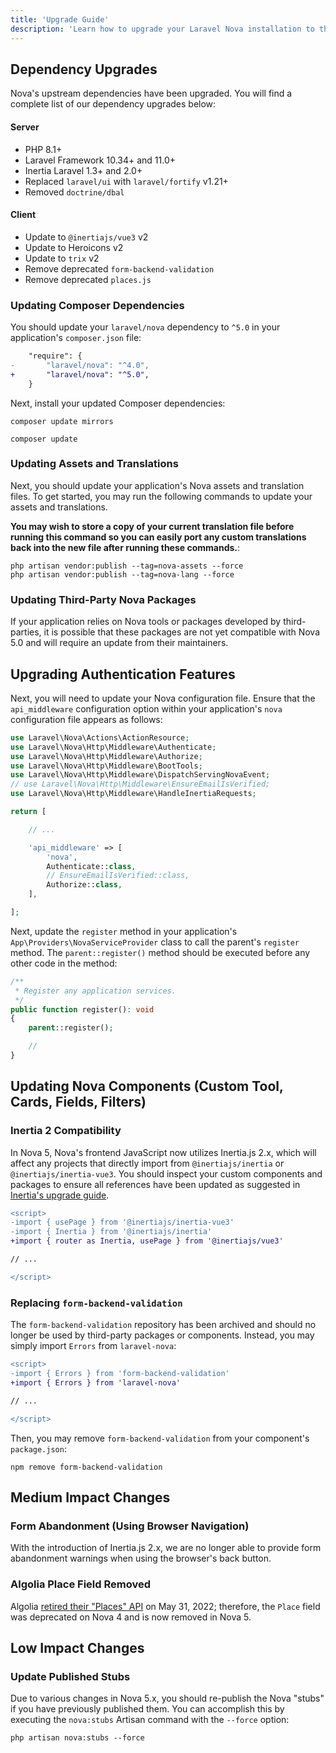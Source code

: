 ```yaml
---
title: 'Upgrade Guide'
description: 'Learn how to upgrade your Laravel Nova installation to the latest version.'
---
```


## Dependency Upgrades

Nova's upstream dependencies have been upgraded. You will find a complete list of our dependency upgrades below:

#### Server

* PHP 8.1+
* Laravel Framework 10.34+ and 11.0+
* Inertia Laravel 1.3+ and 2.0+
* Replaced `laravel/ui` with `laravel/fortify` v1.21+
* Removed `doctrine/dbal`

#### Client

* Update to `@inertiajs/vue3` v2
* Update to Heroicons v2
* Update to `trix` v2
* Remove deprecated `form-backend-validation`
* Remove deprecated `places.js`

### Updating Composer Dependencies

You should update your `laravel/nova` dependency to `^5.0` in your application's `composer.json` file:

```diff composer.json
    "require": {
-       "laravel/nova": "^4.0",
+       "laravel/nova": "^5.0",
    }
```

Next, install your updated Composer dependencies:

```shell
composer update mirrors

composer update
```

### Updating Assets and Translations

Next, you should update your application's Nova assets and translation files. To get started, you may run the following commands to update your assets and translations.

**You may wish to store a copy of your current translation file before running this command so you can easily port any custom translations back into the new file after running these commands.**:

```shell
php artisan vendor:publish --tag=nova-assets --force
php artisan vendor:publish --tag=nova-lang --force
```

### Updating Third-Party Nova Packages ​

If your application relies on Nova tools or packages developed by third-parties, it is possible that these packages are not yet compatible with Nova 5.0 and will require an update from their maintainers.

## Upgrading Authentication Features

Next, you will need to update your Nova configuration file. Ensure that the `api_middleware` configuration option within your application's `nova` configuration file appears as follows:

```php config/nova.php {6,16}
use Laravel\Nova\Actions\ActionResource;
use Laravel\Nova\Http\Middleware\Authenticate;
use Laravel\Nova\Http\Middleware\Authorize;
use Laravel\Nova\Http\Middleware\BootTools;
use Laravel\Nova\Http\Middleware\DispatchServingNovaEvent;
// use Laravel\Nova\Http\Middleware\EnsureEmailIsVerified;
use Laravel\Nova\Http\Middleware\HandleInertiaRequests;

return [

    // ...

    'api_middleware' => [
        'nova',
        Authenticate::class,
        // EnsureEmailIsVerified::class,
        Authorize::class,
    ],

];
```

Next, update the `register` method in your application's `App\Providers\NovaServiceProvider` class to call the parent's `register` method. The `parent::register()` method should be executed before any other code in the method:

```php app/Nova/NovaServiceProvider.php {6}
/**
 * Register any application services.
 */
public function register(): void 
{
    parent::register();

    //
}
```

## Updating Nova Components (Custom Tool, Cards, Fields, Filters)

### Inertia 2 Compatibility

In Nova 5, Nova's frontend JavaScript now utilizes Inertia.js 2.x, which will affect any projects that directly import from `@inertiajs/inertia` or `@inertiajs/inertia-vue3`. You should inspect your custom components and packages to ensure all references have been updated as suggested in [Inertia's upgrade guide](https://inertiajs.com/upgrade-guide).

```diff
<script>
-import { usePage } from '@inertiajs/inertia-vue3'
-import { Inertia } from '@inertiajs/inertia'
+import { router as Inertia, usePage } from '@inertiajs/vue3'

// ...

</script>
```

### Replacing `form-backend-validation`

The `form-backend-validation` repository has been archived and should no longer be used by third-party packages or components. Instead, you may simply import `Errors` from `laravel-nova`:

```diff
<script>
-import { Errors } from 'form-backend-validation'
+import { Errors } from 'laravel-nova'

// ...

</script>
```

Then, you may remove `form-backend-validation` from your component's `package.json`:

```shell
npm remove form-backend-validation
```

## Medium Impact Changes

### Form Abandonment (Using Browser Navigation)

With the introduction of Inertia.js 2.x, we are no longer able to provide form abandonment warnings when using the browser's back button.

### Algolia Place Field Removed

Algolia [retired their "Places" API](https://www.algolia.com/blog/product/sunsetting-our-places-feature/) on May 31, 2022; therefore, the `Place` field was deprecated on Nova 4 and is now removed in Nova 5.

## Low Impact Changes

### Update Published Stubs

Due to various changes in Nova 5.x, you should re-publish the Nova "stubs" if you have previously published them. You can accomplish this by executing the `nova:stubs` Artisan command with the `--force` option:

```shell
php artisan nova:stubs --force
```
